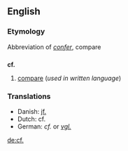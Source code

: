 ==English==
===Etymology===
Abbreviation of {{L.}} ''[[confer#Latin|confer]]'', compare

==={{abbreviation}}===
'''cf.'''

# [[compare]] (''used in written language'')

===Translations===
<!--Put ABBREVIATIONS in this table, where these exist-->
{{top}}
*Danish: [[jf.]]<!--[[jævnfør]]-->
*Dutch: cf. 
*German: ''cf.'' or ''[[vgl.]]''
{{mid}}
{{bottom}}

[[de:cf.]]